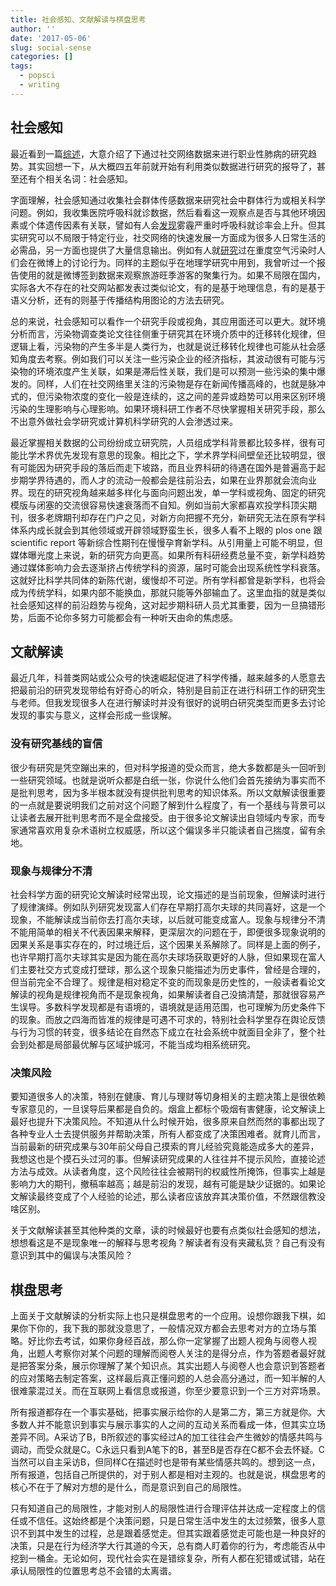 ```yaml
---
title: 社会感知、文献解读与棋盘思考
author: ''
date: '2017-05-06'
slug: social-sense
categories: []
tags:
  - popsci
  - writing
---
```


## 社会感知

最近看到一篇[综述](http://journals.lww.com/co-allergy/Fulltext/2017/04000/Social_media_use_for_occupational_lung_disease.4.aspx)，大意介绍了下通过社交网络数据来进行职业性肺病的研究趋势。其实回想一下，从大概四五年前就开始有利用类似数据进行研究的报导了，甚至还有个相关名词：社会感知。

字面理解，社会感知通过收集社会群体传感数据来研究社会中群体行为或相关科学问题。例如，我收集医院呼吸科就诊数据，然后看看这一观察点是否与其他环境因素或个体遗传因素有关联，譬如有人会[发现](http://journals.plos.org/plosone/article?id=10.1371/journal.pone.0153099)雾霾严重时呼吸科就诊率会上升。但其实研究可以不局限于特定行业，社交网络的快速发展一方面成为很多人日常生活的必需品，另一方面也提供了大量信息输出。例如有人就[研究](https://papers.ssrn.com/sol3/papers.cfm?abstract_id=2835988)过在重度空气污染时人们会在微博上的讨论行为。同样的主题似乎在地理学研究中用到，我曾听过一个报告使用的就是微博签到数据来观察旅游旺季游客的聚集行为。如果不局限在国内，实际各大不存在的社交网站都发表过类似论文，有的是基于地理信息，有的是基于语义分析，还有的则基于传播结构用图论的方法去研究。

总的来说，社会感知可以看作一个研究手段或视角，其应用面还可以更大。就环境分析而言，污染物调查类论文往往侧重于研究其在环境介质中的迁移转化规律，但逻辑上看，污染物的产生多半是人类行为，也就是说迁移转化规律也可能从社会感知角度去考察。例如我们可以关注一些污染企业的经济指标，其波动很有可能与污染物的环境浓度产生关联，如果是滞后性关联，我们是可以预测一些污染的集中爆发的。同样，人们在社交网络里关注的污染物是存在新闻传播高峰的，也就是脉冲式的，但污染物浓度的变化一般是连续的，这之间的差异或趋势可以用来区别环境污染的生理影响与心理影响。如果环境科研工作者不尽快掌握相关研究手段，那么不出意外做社会学研究或计算机科学研究的人会渗透过来。

最近掌握相关数据的公司纷纷成立研究院，人员组成学科背景都比较多样，很有可能比学术界优先发现有意思的现象。相比之下，学术界学科间壁垒还比较明显，很有可能因为研究手段的落后而走下坡路，而且业界科研的待遇在国外是普遍高于起步期学界待遇的，而人才的流动一般都会是往前沿去，如果在业界那就会流向业界。现在的研究视角越来越多样化与面向问题出发，单一学科或视角、固定的研究模版与闭塞的交流很容易快速衰落而不自知。例如当前大家都喜欢投学科顶尖期刊，很多老牌期刊却存在门户之见，对新方向把握不充分，新研究无法在原有学科体系内成长就会到其他领域或开辟领域野蛮生长，很多人看不上眼的 plos one 跟 scientific report 等新综合性期刊在慢慢孕育新学科。从引用量上可能不明显，但媒体曝光度上来说，新的研究方向更高。如果所有科研经费总量不变，新学科趋势通过媒体影响力会去逐渐挤占传统学科的资源，届时可能会出现系统性学科衰落。这就好比科学共同体的新陈代谢，缓慢却不可逆。所有学科都曾是新学科，也将会成为传统学科，如果内部不能换血，那就只能等外部输血了。这里血指的就是类似社会感知这样的前沿趋势与视角，这对起步期科研人员尤其重要，因为一旦搞错形势，后面不论你多努力可能都会有一种听天由命的焦虑感。

## 文献解读

最近几年，科普类网站或公众号的快速崛起促进了科学传播，越来越多的人愿意去把最前沿的研究发现带给有好奇心的听众，特别是目前正在进行科研工作的研究生与老师。但我发现很多人在进行解读时并没有很好的说明白研究类型而更多去讨论发现的事实与意义，这样会形成一些误解。

### 没有研究基线的盲信

很少有研究是凭空蹦出来的，但对科学报道的受众而言，绝大多数都是头一回听到一些研究领域。也就是说听众都是白纸一张，你说什么他们会首先接纳为事实而不是批判思考，因为多半根本就没有提供批判思考的知识体系。所以文献解读很重要的一点就是要说明我们之前对这个问题了解到什么程度了，有一个基线与背景可以让读者去展开批判思考而不是全盘接受。由于很多论文解读出自领域内专家，而专家通常喜欢用复杂术语树立权威感，所以这个偏误多半只能读者自己揣度，留有余地。

### 现象与规律分不清

社会科学方面的研究论文解读时经常出现，论文描述的是当前现象，但解读时进行了规律演绎。例如队列研究发现富人们存在早期打高尔夫球的共同喜好，这是一个现象，不能解读成当前你去打高尔夫球，以后就可能变成富人。现象与规律分不清不能用简单的相关不代表因果来解释，更深层次的问题在于，即便很多现象说明的因果关系是事实存在的，时过境迁后，这个因果关系解除了。同样是上面的例子，也许早期打高尔夫球其实是因为能在高尔夫球场获取更好的人脉，但如果现在富人们主要社交方式变成打壁球，那么这个现象只能描述为历史事件，曾经是合理的，但当前完全不合理了。规律是相对稳定不变的而现象是历史性的，一般读者看论文解读的视角是规律视角而不是现象视角，如果解读者自己没搞清楚，那就很容易产生误导。多数科学发现都是有语境的，语境就是适用范围，也可理解为历史条件下的现象。而放之四海而皆准的规律是可遇不可求的，特别社会科学里存在舆论反馈与行为习惯的转变，很多结论在自然态下成立在社会系统中就面目全非了，整个社会到处都是局部最优解与区域护城河，不能当成均相系统研究。

### 决策风险

要知道很多人的决策，特别在健康、育儿与理财等切身相关的主题决策上是很依赖专家意见的，一旦误导后果都是自负的。烟盒上都标个吸烟有害健康，论文解读上最好也提升下决策风险。不知道从什么时候开始，很多原来自然而然的事都出现了各种专业人士去提供服务并帮助决策，所有人都变成了决策困难者。就育儿而言，当前最新的研究成果与30年前父母自己摸索的育儿经验究竟能造成多大的差异，我想这也是个摸石头过河的事。但解读研究成果的人往往并不提示风险，直接论述方法与成效。从读者角度，这个风险往往会被期刊的权威性所掩饰，但事实上越是影响力大的期刊，撤稿率越高；越是前沿的发现，越有可能是缺少证据的。如果论文解读最终变成了个人经验的论述，那么读者应该放弃其决策价值，不然跟信教没啥区别。

关于文献解读甚至其他种类的文章，读的时候最好也要有点类似社会感知的想法，想想看这是不是现象唯一的解释与思考视角？解读者有没有夹藏私货？自己有没有意识到其中的偏误与决策风险？

## 棋盘思考

上面关于文献解读的分析实际上也只是棋盘思考的一个应用。设想你跟我下棋，如果你下你的，我下我的那就没意思了，一般情况双方都会去思考对方的立场与策略。好比你去考试，如果你身经百战，那么你一定掌握了出题人视角与阅卷人视角，出题人考察你对某个问题的理解而阅卷人关注的是得分点，作为答题者最好就是把答案分条，展示你理解了某个知识点。其实出题人与阅卷人也会意识到答题者的应对策略去制定答案，这样最后真正懂问题的人总会高分通过，而一知半解的人很难蒙混过关。而在互联网上看信息或报道，你至少要意识到一个三方对弈场景。

所有报道都存在一个事实基础，把事实展示给你的人是第二方，第三方就是你。大多数人并不能意识到事实与展示事实的人之间的互动关系而看成一体，但其实立场差异不同。A采访了B，B所叙述的事实经过A的加工往往会产生微妙的情感共鸣与调动，而受众就是C。C永远只看到A笔下的B，甚至B是否存在C都不会去怀疑。C当然可以自主采访B，但同样C在描述时也是带有某些情感共鸣的。想到这一点，所有报道，包括自己所提供的，对于别人都是相对主观的。也就是说，棋盘思考的核心不在于了解对方想的是什么，而是意识到自己的局限性。

只有知道自己的局限性，才能对别人的局限性进行合理评估并达成一定程度上的信任或不信任。这始终都是个决策问题，只是日常生活中发生的太过频繁，很多人意识不到其中发生的过程，总是跟着感觉走。但其实跟着感觉走可能也是一种良好的决策，只是在行为经济学大行其道的今天，总有商人盯着你的行为，考虑能否从中挖到一桶金。无论如何，现代社会实在是错综复杂，所有人都在犯错或试错，站在承认局限性的位置思考总不会错的太离谱。